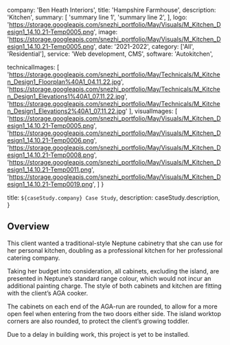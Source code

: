   company: 'Ben Heath Interiors',
  title: 'Hampshire Farmhouse',
  description:
    'Kitchen',
  summary: [
    'summary line 1',
    'summary line 2',
  ],
  logo: 'https://storage.googleapis.com/snezhi_portfolio/May/Visuals/M_Kitchen_Design1_14.10.21-Temp0005.png',
  image: 'https://storage.googleapis.com/snezhi_portfolio/May/Visuals/M_Kitchen_Design1_14.10.21-Temp0005.png',
  date: '2021-2022',
  category: ['All', 'Residential'],
  service: 'Web development, CMS',
  software: 'Autokitchen',

  technicalImages: [
    'https://storage.googleapis.com/snezhi_portfolio/May/Technicals/M_Kitchen_Design1_Floorplan%40A1_04.11.22.jpg',
    'https://storage.googleapis.com/snezhi_portfolio/May/Technicals/M_Kitchen_Design1_Elevations1%40A1_07.11.22.jpg',
    'https://storage.googleapis.com/snezhi_portfolio/May/Technicals/M_Kitchen_Design1_Elevations2%40A1_07.11.22.jpg'
  ],
  visualImages: [
    'https://storage.googleapis.com/snezhi_portfolio/May/Visuals/M_Kitchen_Design1_14.10.21-Temp0005.png',
    'https://storage.googleapis.com/snezhi_portfolio/May/Visuals/M_Kitchen_Design1_14.10.21-Temp0006.png',
    'https://storage.googleapis.com/snezhi_portfolio/May/Visuals/M_Kitchen_Design1_14.10.21-Temp0008.png',
    'https://storage.googleapis.com/snezhi_portfolio/May/Visuals/M_Kitchen_Design1_14.10.21-Temp0011.png',
    'https://storage.googleapis.com/snezhi_portfolio/May/Visuals/M_Kitchen_Design1_14.10.21-Temp0019.png',
  ]
}

  title: `${caseStudy.company} Case Study`,
  description: caseStudy.description,
}

## Overview

This client wanted a traditional-style Neptune cabinetry that she can use for her personal kitchen, doubling as a professional kitchen for her professional catering company.

Taking her budget into consideration, all cabinets, excluding the island, are presented in Neptune’s standard range colour, which would not incur an additional painting charge. The style of both cabinets and kitchen are fitting with the client’s AGA cooker.

The cabinets on each end of the AGA-run are rounded, to allow for a more open feel when entering from the two doors either side. The island worktop corners are also rounded, to protect the client’s growing toddler.

Due to a delay in building work, this project is yet to be installed.

